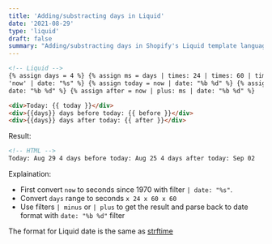 ```yaml
---
title: 'Adding/substracting days in Liquid'
date: '2021-08-29'
type: 'liquid'
draft: false
summary: "Adding/substracting days in Shopify's Liquid template language"
---
```


```html
<!-- Liquid -->
{% assign days = 4 %} {% assign ms = days | times: 24 | times: 60 | times: 60 %} {% assign now =
'now' | date: "%s" %} {% assign today = now | date: "%b %d" %} {% assign before = now | minus: ms |
date: "%b %d" %} {% assign after = now | plus: ms | date: "%b %d" %}

<div>Today: {{ today }}</div>
<div>{{days}} days before today: {{ before }}</div>
<div>{{days}} days after today: {{ after }}</div>
```

Result:

```html
<!-- HTML -->
Today: Aug 29 4 days before today: Aug 25 4 days after today: Sep 02
```

Explaination:

- First convert `now` to seconds since 1970 with filter `| date: "%s"`.
- Convert `days` range to seconds `x 24 x 60 x 60`
- Use filters `| minus` or `| plus` to get the result and parse back to date format with `date: "%b %d"` filter

The format for Liquid date is the same as [strftime](http://strftime.net/)
